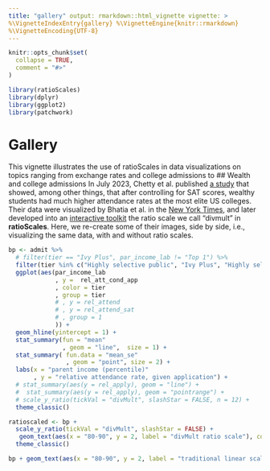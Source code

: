 ```yaml
---
title: "gallery" output: rmarkdown::html_vignette vignette: >
%\VignetteIndexEntry{gallery} %\VignetteEngine{knitr::rmarkdown}
%\VignetteEncoding{UTF-8}
---
```

```r
knitr::opts_chunk$set(
  collapse = TRUE,
  comment = "#>"
)
```
```r
library(ratioScales)
library(dplyr)
library(ggplot2)
library(patchwork)
```
# Gallery
This vignette illustrates the use of ratioScales in data visualizations on
topics ranging from exchange rates and college admissions to <!--everything else
-->
## Wealth and college admissions
<!-- I think this is the right basic idea, but the data series to visualize
could be smarter. Overall, we want something that gives a nice clear picture
with the ratioScales. Also, simpler story (relative relative relative stuff is
infuriating) would be better. Keep exploring. --> 
In July 2023, Chetty et al. published [a
study](https://opportunityinsights.org/wp-content/uploads/2023/07/CollegeAdmissions_Paper.pdf)
that showed, among other things, that after controlling for SAT scores, wealthy
students had much higher attendance rates at the most elite US colleges. Their
data were visualized by Bhatia et al. in the [New York
Times](https://www.nytimes.com/interactive/2023/07/24/upshot/ivy-league-elite-college-admissions.html),
and later developed into an [interactive
toolkit](https://www.nytimes.com/interactive/2023/09/11/upshot/college-income-lookup.html)
the ratio scale we call "divmult"  in **ratioScales**. Here, we re-create some
of their images, side by side, i.e., visualizing the same data, with and without
ratio scales.
```r
bp <- admit %>%
  # filter(tier == "Ivy Plus", par_income_lab != "Top 1") %>%
  filter(tier %in% c("Highly selective public", "Ivy Plus", "Highly selective private"), par_income_lab != "Top 1") %>%
  ggplot(aes(par_income_lab
             , y =  rel_att_cond_app
             , color = tier
             , group = tier
             # , y = rel_attend
             # , y = rel_attend_sat
             # , group = 1 
             )) +
  geom_hline(yintercept = 1) +
  stat_summary(fun = "mean"
               , geom = "line",  size = 1) +
  stat_summary( fun.data = "mean_se"
                , geom = "point", size = 2) +
  labs(x = "parent income (percentile)"
       , y = "relative attendance rate, given application") +
  # stat_summary(aes(y = rel_apply), geom = "line") +
  #  stat_summary(aes(y = rel_apply), geom = "pointrange") +
  # scale_y_ratio(tickVal = "divMult", slashStar = FALSE, n = 12) +
  theme_classic()

ratioscaled <- bp +
  scale_y_ratio(tickVal = "divMult", slashStar = FALSE) +
   geom_text(aes(x = "80-90", y = 2, label = "divMult ratio scale"), color = "black", show.legend = FALSE) +
  theme_classic()

bp + geom_text(aes(x = "80-90", y = 2, label = "traditional linear scale"), show.legend = FALSE, color = "black") + theme(legend.position = "none") +ratioscaled

```
